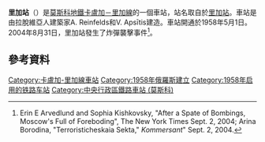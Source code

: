 {{Infobox station 
|name          = 里加
|native_name   = Рижская
|native_name_lang=ru
|type          = [[莫斯科地鐵|莫斯科地鐵]]車站
|image         = Rizhskaya station.jpg
|image_size    = 
|image_caption = 
|address       = [[東北行政區_(莫斯科)|東北行政區]][[梅先涅区|梅先涅区]]里加廣場
|borough       = [[莫斯科|莫斯科]]
|country       = [[俄羅斯|俄羅斯]]
|coordinates   = {{coord|55.7936|37.6362|display=inline,title}}
|line          = {{MOSMETRO-bull|6|text=1}}
|other         = '''[[巴士|巴士]]'''：м2、м9、33、265、с484、с510、519、с538、539、с585、714、778、903、т14、т18、т42、н9
|structure     = 
|platform      = 1個[[島式月台|島式月台]]
|depth         = {{convert|46|m}}
|levels        = 1層
|tracks        = 2條
|parking       = 無
|opened        = {{start date and age|df=yes|1958|05|01}}
|closed        = 
|rebuilt       = 
|ADA           = 
|code          = 092
|owned         = 莫斯科地鐵
|zone          = 
|former        = 
|passengers    = 15 304 450
|pass_year     = 2009年
|pass_percent  = 
|pass_system   = 
|mpassengers   = 
|services      = 
|map_type      = Moscow Ring Road
|AlternativeMap= Moscow map MKAD grayscale.png
|map_overlay   = Moscow metro map including line 14.svg
|map_caption   = 
|route_map     = 
|map_state     = collapsed
}}
'''里加站'''（{{lang-rus|Рижская|Rizhskaya}}）是[[莫斯科地鐵|莫斯科地鐵]][[卡盧加－里加線|卡盧加－里加線]]的一個車站，站名取自於[[里加站|里加站]]。車站是由拉脫維亞人建築家A. Reinfelds和V. Apsītis建造。車站開通於1958年5月1日。2004年8月31日，里加站發生了炸彈襲擊事件<ref>Erin E Arvedlund and Sophia Kishkovsky, "After a Spate of Bombings, Moscow's Full of Foreboding", The New York Times Sept. 2, 2004; Arina Borodina, "Terroristicheskaia Sekta," ''Kommersant''" Sept. 2, 2004.</ref>。

==參考資料==
{{Reflist}}
{{卡盧加－里加線}}
[[Category:卡盧加-里加線車站|Category:卡盧加-里加線車站]]
[[Category:1958年俄羅斯建立|Category:1958年俄羅斯建立]]
[[Category:1958年启用的铁路车站|Category:1958年启用的铁路车站]]
[[Category:中央行政區鐵路車站_(莫斯科)|Category:中央行政區鐵路車站 (莫斯科)]]